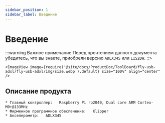 ```yaml
---
sidebar_position: 1
sidebar_label: Введение
---
```





# Введение

:::warning Важное примечание
Перед прочтением данного документа убедитесь, что вы знаете, приобрели версию `ADLX345` или `LIS2DW`.
::>

    <ImageView image={require('@site/docs/ProductDoc/ToolBoard/fly-usb-adxl/fly-usb-adxl/img/size.webp').default} size="100%" align="center" />

## Описание продукта

    * Главный контроллер:   Raspberry Pi rp2040, Dual core ARM Cortex-M0+@133MHz
    * Фирменное программное обеспечение:   Klipper
    * Акселерометр:   ADLX345
